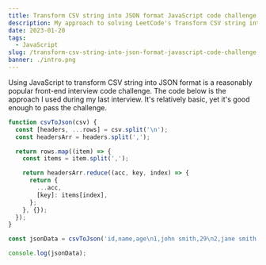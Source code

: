 ```yaml
---
title: Transform CSV string into JSON format JavaScript code challenge
description: My approach to solving LeetCode's Transform CSV string into JSON format JavaScript code challenge
date: 2023-01-20
tags:
  - JavaScript
slug: /transform-csv-string-into-json-format-javascript-code-challenge
banner: ./intro.png
---
```


Using JavaScript to transform CSV string into JSON format is a reasonably popular front-end interview code challenge. The code below is the approach I used during my last interview. It's relatively basic, yet it's good enough to pass the challenge.

```js
function csvToJson(csv) {
  const [headers, ...rows] = csv.split('\n');
  const headersArr = headers.split(',');

  return rows.map((item) => {
    const items = item.split(',');

    return headersArr.reduce((acc, key, index) => {
      return {
        ...acc,
        [key]: items[index],
      };
    }, {});
  });
}

const jsonData = csvToJson('id,name,age\n1,john smith,29\n2,jane smith,30');

console.log(jsonData);
```
